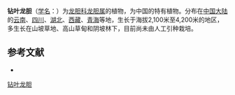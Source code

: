 {{Speciesbox
| name = 钻叶龙胆
| status = 
| status_system = 
| image =
| genus = Gentiana
| species = haynaldii
| authority = Kanitz
}}

'''钻叶龙胆'''（[[学名|学名]]：{{lang|la|''Gentiana haynaldii''}}）为[[龙胆科|龙胆科]][[龙胆属|龙胆属]]的植物，为中国的特有植物。分布在[[中国大陆|中国大陆]]的[[云南|云南]]、[[四川|四川]]、[[湖北|湖北]]、[[西藏|西藏]]、[[青海|青海]]等地，生长于海拔2,100米至4,200米的地区，多生长在山坡草地、高山草甸和阴坡林下，目前尚未由人工引种栽培。

== 参考文献 ==
<div class="references-small">
* {{cite web| url =http://www.bioinfo.cn/db05/KmzwSpecies.php?action=view&id=7888| title =钻叶龙胆| work =《中国高等植物数据库全库》| publisher =中国科学院微生物研究所| author =昆明植物研究所| accessdate =2009-02-24| deadurl =yes| archiveurl =https://web.archive.org/web/20160305042719/http://www.bioinfo.cn/db05/KmzwSpecies.php?action=view&id=7888| archivedate =2016-03-05}}
</div>
{{Taxonbar|from=Q15227326}}

[[Category:龙胆属|钻叶龙胆]]


{{植物小作品}}